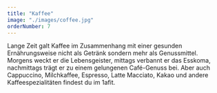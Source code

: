 ```yaml
---
title: "Kaffee"
image: "./images/coffee.jpg"
orderNumber: 7
---
```


Lange Zeit galt Kaffee im Zusammenhang mit einer gesunden Ernährungsweise nicht als Getränk sondern mehr als
Genussmittel. Morgens weckt er die Lebensgeister, mittags verbannt er das Esskoma, nachmittags trägt er zu einem
gelungenen Café-Genuss bei. Aber auch Cappuccino, Milchkaffee, Espresso, Latte Macciato, Kakao und andere
Kaffeespezialitäten findest du im 1afit.